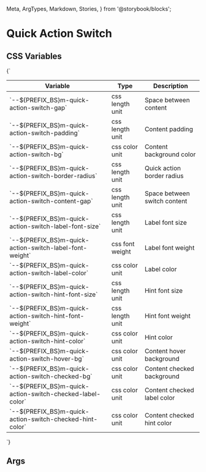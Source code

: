   Meta,
  ArgTypes,
  Markdown,
  Stories,
} from '@storybook/blocks';


# Quick Action Switch

## CSS Variables
<Markdown>
  {`

  | Variable                                                            | Type              | Description                           |
  |---------------------------------------------------------------------|-------------------|---------------------------------------|
  | \`--${PREFIX_BS}m-quick-action-switch-gap\`                         | css length unit   | Space between content                 |
  | \`--${PREFIX_BS}m-quick-action-switch-padding\`                     | css length unit   | Content padding                       |
  | \`--${PREFIX_BS}m-quick-action-switch-bg\`                          | css color unit    | Content background color              |
  | \`--${PREFIX_BS}m-quick-action-switch-border-radius\`               | css length unit   | Quick action border radius            |
  | \`--${PREFIX_BS}m-quick-action-switch-content-gap\`                 | css length unit   | Space between switch content          |
  | \`--${PREFIX_BS}m-quick-action-switch-label-font-size\`             | css length unit   | Label font size                       |
  | \`--${PREFIX_BS}m-quick-action-switch-label-font-weight\`           | css font weight   | Label font weight                     |
  | \`--${PREFIX_BS}m-quick-action-switch-label-color\`                 | css color unit    | Label color                           |
  | \`--${PREFIX_BS}m-quick-action-switch-hint-font-size\`              | css length unit   | Hint font size                        |
  | \`--${PREFIX_BS}m-quick-action-switch-hint-font-weight\`            | css length unit   | Hint font weight                      |
  | \`--${PREFIX_BS}m-quick-action-switch-hint-color\`                  | css color unit    | Hint color                            |
  | \`--${PREFIX_BS}m-quick-action-switch-hover-bg\`                    | css color unit    | Content hover background              |
  | \`--${PREFIX_BS}m-quick-action-switch-checked-bg\`                  | css color unit    | Content checked background            |
  | \`--${PREFIX_BS}m-quick-action-switch-checked-label-color\`         | css color unit    | Content checked label color           |
  | \`--${PREFIX_BS}m-quick-action-switch-checked-hint-color\`          | css color unit    | Content checked hint color            |

  `}
</Markdown>

## Args
<Meta of={MQuickActionSwitchStories} />

<ArgTypes of={MQuickActionSwitchStories} />

<Stories />


